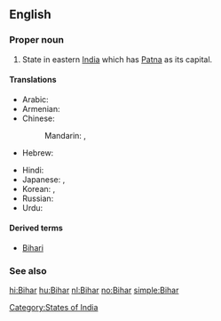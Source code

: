 {{also|bihar}}
==English==
{{wikipedia}}

===Proper noun===
{{en-proper noun}}

# State in eastern [[India]] which has [[Patna]] as its capital.

====Translations====
{{trans-top|Bihar}}
* Arabic: {{t|ar|بيهار|m|tr=biihaar}}
* Armenian: {{t-|hy|Բիհար|tr=Bihar}}
* Chinese:
*: Mandarin: {{t|cmn|比哈爾邦|sc=Hani}},  {{t|cmn|比哈尔邦|tr=Bǐhā'ěr-bāng|sc=Hani}}
* Hebrew: {{t|he|ביהר}}
{{trans-mid}}
* Hindi: {{t+|hi|बिहार|tr=bihār|xs=Hindi}}
* Japanese: {{t|ja|ビハール州|tr=Bihāru-shū}},  {{t|ja|ビハール|tr=Bihāru}}
* Korean: {{t|ko|비하르 주|tr=Bihareu ju|sc=Hang}},  {{t|ko|비하르|tr=Bihareu|sc=Hang}}
* Russian: {{t|ru|Бихар|m|tr=Bixár}}
* Urdu: {{t-|ur|بہار|tr=bihār|xs=Urdu}}
{{trans-bottom}}

====Derived terms====
* [[Bihari]]

===See also===
{{list|en|states of India}}

[[Category:States of India]]

[[hi:Bihar]]
[[hu:Bihar]]
[[nl:Bihar]]
[[no:Bihar]]
[[simple:Bihar]]